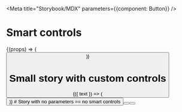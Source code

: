 

<Meta title="Storybook/MDX" parameters={{component: Button}} />

# Smart controls
<ComponentSource of={Button} title='Component source' />

<Story id="." />

<StorySource id="." />

<PropsTable of={Button} />


<Playground>
  <Story name="smart story">
    {(props) => (
      <Button label="default" {...props}/>
    )}  
  </Story>
</Playground>


# Small story with custom controls

<Playground>
  <Story name="small story" 
    controls={{
      text: {type: 'text', value: 'Hello'},
    }}
    >
    {({ text }) => (
      <Button label={text}/>
    )}  
  </Story>
</Playground>


<ControlsTable name="small story" />
# Story with no parameters == no smart controls

<Playground>
  <Story name="no controls">
      <Button label="Hello"/>
      <Button label="Second button"/>
  </Story>
</Playground>
